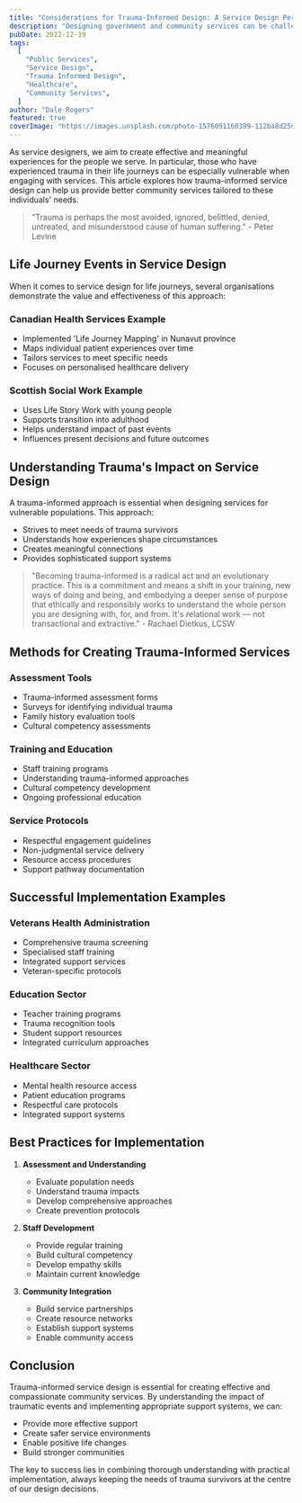 ```yaml
---
title: "Considerations for Trauma-Informed Design: A Service Design Perspective"
description: "Designing government and community services can be challenging. The people we are designing for and with often need wider consideration and deeper empathy to ensure effective and meaningful experiences."
pubDate: 2022-12-19
tags:
  [
    "Public Services",
    "Service Design",
    "Trauma Informed Design",
    "Healthcare",
    "Community Services",
  ]
author: "Dale Rogers"
featured: true
coverImage: "https://images.unsplash.com/photo-1576091160399-112ba8d25d1f?q=80&w=2070&auto=format&fit=crop"
---
```


As service designers, we aim to create effective and meaningful experiences for the people we serve. In particular, those who have experienced trauma in their life journeys can be especially vulnerable when engaging with services. This article explores how trauma-informed service design can help us provide better community services tailored to these individuals' needs.

> "Trauma is perhaps the most avoided, ignored, belittled, denied, untreated, and misunderstood cause of human suffering." - Peter Levine

## Life Journey Events in Service Design

When it comes to service design for life journeys, several organisations demonstrate the value and effectiveness of this approach:

### Canadian Health Services Example

- Implemented 'Life Journey Mapping' in Nunavut province
- Maps individual patient experiences over time
- Tailors services to meet specific needs
- Focuses on personalised healthcare delivery

### Scottish Social Work Example

- Uses Life Story Work with young people
- Supports transition into adulthood
- Helps understand impact of past events
- Influences present decisions and future outcomes

## Understanding Trauma's Impact on Service Design

A trauma-informed approach is essential when designing services for vulnerable populations. This approach:

- Strives to meet needs of trauma survivors
- Understands how experiences shape circumstances
- Creates meaningful connections
- Provides sophisticated support systems

> "Becoming trauma-informed is a radical act and an evolutionary practice. This is a commitment and means a shift in your training, new ways of doing and being, and embodying a deeper sense of purpose that ethically and responsibly works to understand the whole person you are designing with, for, and from. It's relational work — not transactional and extractive." - Rachael Dietkus, LCSW

## Methods for Creating Trauma-Informed Services

### Assessment Tools

- Trauma-informed assessment forms
- Surveys for identifying individual trauma
- Family history evaluation tools
- Cultural competency assessments

### Training and Education

- Staff training programs
- Understanding trauma-informed approaches
- Cultural competency development
- Ongoing professional education

### Service Protocols

- Respectful engagement guidelines
- Non-judgmental service delivery
- Resource access procedures
- Support pathway documentation

## Successful Implementation Examples

### Veterans Health Administration

- Comprehensive trauma screening
- Specialised staff training
- Integrated support services
- Veteran-specific protocols

### Education Sector

- Teacher training programs
- Trauma recognition tools
- Student support resources
- Integrated curriculum approaches

### Healthcare Sector

- Mental health resource access
- Patient education programs
- Respectful care protocols
- Integrated support systems

## Best Practices for Implementation

1. **Assessment and Understanding**
   - Evaluate population needs
   - Understand trauma impacts
   - Develop comprehensive approaches
   - Create prevention protocols

2. **Staff Development**
   - Provide regular training
   - Build cultural competency
   - Develop empathy skills
   - Maintain current knowledge

3. **Community Integration**
   - Build service partnerships
   - Create resource networks
   - Establish support systems
   - Enable community access

## Conclusion

Trauma-informed service design is essential for creating effective and compassionate community services. By understanding the impact of traumatic events and implementing appropriate support systems, we can:

- Provide more effective support
- Create safer service environments
- Enable positive life changes
- Build stronger communities

The key to success lies in combining thorough understanding with practical implementation, always keeping the needs of trauma survivors at the centre of our design decisions.
